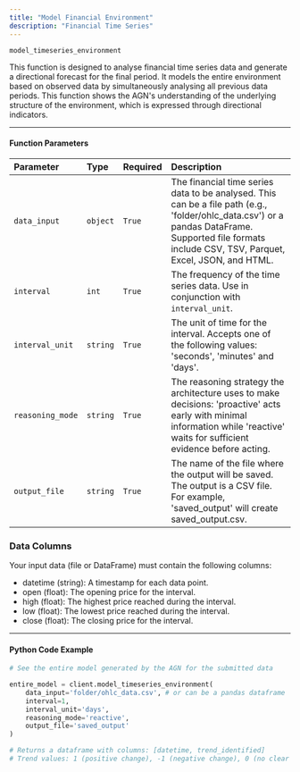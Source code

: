 ```yaml
---
title: "Model Financial Environment"
description: "Financial Time Series"
---
```


`model_timeseries_environment`

This function is designed to analyse financial time series data and generate a directional forecast for the final period. It models the entire environment based on observed data by simultaneously analysing all previous data periods. This function shows the AGN's understanding of the underlying structure of the environment, which is expressed through directional indicators.

---

#### Function Parameters

| Parameter        | Type     | Required | Description                                                                                                                                                                                           |
| :--------------- | :------- | :------- | :---------------------------------------------------------------------------------------------------------------------------------------------------------------------------------------------------- |
| `data_input`     | `object` | `True`   | The financial time series data to be analysed. This can be a file path (e.g., 'folder/ohlc_data.csv') or a pandas DataFrame. Supported file formats include CSV, TSV, Parquet, Excel, JSON, and HTML. |
| `interval`       | `int`    | `True`   | The frequency of the time series data. Use in conjunction with `interval_unit`.                                                                                                                       |
| `interval_unit`  | `string` | `True`   | The unit of time for the interval. Accepts one of the following values: 'seconds', 'minutes' and 'days'.                                                                                              |
| `reasoning_mode` | `string` | `True`   | The reasoning strategy the architecture uses to make decisions: 'proactive' acts early with minimal information while 'reactive' waits for sufficient evidence before acting.                         |
| `output_file`    | `string` | `True`   | The name of the file where the output will be saved. The output is a CSV file. For example, 'saved_output' will create saved_output.csv.                                                              |

### Data Columns

Your input data (file or DataFrame) must contain the following columns:

- datetime (string): A timestamp for each data point.
- open (float): The opening price for the interval.
- high (float): The highest price reached during the interval.
- low (float): The lowest price reached during the interval.
- close (float): The closing price for the interval.

---

#### Python Code Example

```python
# See the entire model generated by the AGN for the submitted data

entire_model = client.model_timeseries_environment(
    data_input='folder/ohlc_data.csv', # or can be a pandas dataframe 
    interval=1,
    interval_unit='days',
    reasoning_mode='reactive',
    output_file='saved_output'
)

# Returns a dataframe with columns: [datetime, trend_identified]
# Trend values: 1 (positive change), -1 (negative change), 0 (no clear change)

```